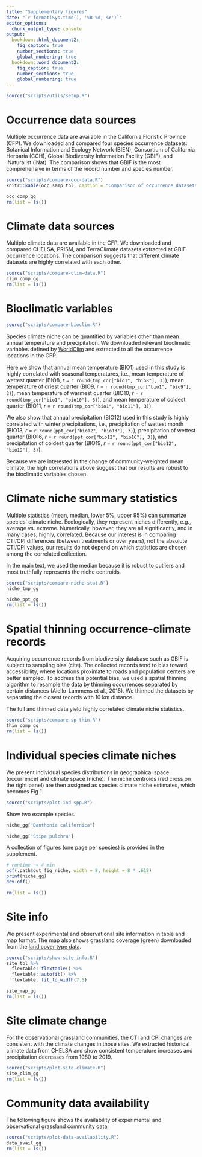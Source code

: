 ```yaml
---
title: "Supplementary figures"
date: "`r format(Sys.time(), '%B %d, %Y')`"
editor_options: 
  chunk_output_type: console
output:
  bookdown::html_document2: 
    fig_caption: true
    number_sections: true
    global_numbering: true
  bookdown::word_document2: 
    fig_caption: true
    number_sections: true
    global_numbering: true
---
```


```r
source("scripts/utils/setup.R")
```

# Occurrence data sources

Multiple occurrence data are available in the California Floristic Province (CFP). We downloaded and compared four species occurrence datasets: Botanical Information and Ecology Network (BIEN), Consortium of California Herbaria (CCH), Global Biodiversity Information Facility (GBIF), and iNaturalist (iNat). The comparison shows that GBIF is the most comprehensive in terms of the record number and species number.

```r
source("scripts/compare-occ-data.R")
knitr::kable(occ_samp_tbl, caption = "Comparison of occurrence datasets.")
```

```r
occ_comp_gg
rm(list = ls())
```

# Climate data sources

Multiple climate data are available in the CFP. We downloaded and compared CHELSA, PRISM, and TerraClimate datasets extracted at GBIF occurrence locations. The comparison suggests that different climate datasets are highly correlated with each other.

```r
source("scripts/compare-clim-data.R")
clim_comp_gg
rm(list = ls())
```

# Bioclimatic variables

```r
source("scripts/compare-bioclim.R")
```

Species climate niche can be quantified by variables other than mean annual temperature and precipitation. We downloaded relevant bioclimatic variables defined by [WorldClim](https://www.worldclim.org/data/bioclim.html) and extracted to all the occurrence locations in the CFP. 

Here we show that annual mean temperature (BIO1) used in this study is highly correlated with seasonal temperatures, i.e., mean temperature of wettest quarter (BIO8, *r* = `r round(tmp_cor["bio1", "bio8"], 3)`), mean temperature of driest quarter (BIO9, *r* = `r round(tmp_cor["bio1", "bio9"], 3)`), mean temperature of warmest quarter (BIO10, *r* = `r round(tmp_cor["bio1", "bio10"], 3)`), and mean temperature of coldest quarter (BIO11, *r* = `r round(tmp_cor["bio1", "bio11"], 3)`).

We also show that annual precipitation (BIO12) used in this study is highly correlated with winter precipitations, i.e., precipitation of wettest month (BIO13, *r* = `r round(ppt_cor["bio12", "bio13"], 3)`), precipitation of wettest quarter (BIO16, *r* = `r round(ppt_cor["bio12", "bio16"], 3)`), and precipitation of coldest quarter (BIO19, *r* = `r round(ppt_cor["bio12", "bio19"], 3)`).

Because we are interested in the change of community-weighted mean climate, the high correlations above suggest that our results are robust to the bioclimatic variables chosen. 

# Climate niche summary statistics

Multiple statistics (mean, median, lower 5%, upper 95%) can summarize species' climate niche. Ecologically, they represent niches differently, e.g., average vs. extreme. Numerically, however, they are all significantly, and in many cases, highly, correlated. Because our interest is in comparing CTI/CPI differences (between treatments or over years), not the absolute CTI/CPI values, our results do not depend on which statistics are chosen among the correlated collection.

In the main text, we used the median because it is robust to outliers and most truthfully represents the niche centroids.

```r
source("scripts/compare-niche-stat.R")
niche_tmp_gg
```

```r
niche_ppt_gg
rm(list = ls())
```

# Spatial thinning occurrence-climate records

Acquiring occurrence records from biodiversity database such as GBIF is subject to sampling bias (cite). The collected records tend to bias toward accessibility, where locations proximate to roads and population centers are better sampled. To address this potential bias, we used a spatial thinning algorithm to resample the data by thinning occurrences separated by certain distances (Aiello-Lammens et al., 2015). We thinned the datasets by separating the closest records with 10 km distance.

The full and thinned data yield highly correlated climate niche statistics.

```r
source("scripts/compare-sp-thin.R")
thin_comp_gg
rm(list = ls())
```

# Individual species climate niches

We present individual species distributions in geographical space (occurrence) and climate space (niche). The niche centroids (red cross on the right panel) are then assigned as species climate niche estimates, which becomes Fig 1.

```r
source("scripts/plot-ind-spp.R")
```

Show two example species.

```r
niche_gg["Danthonia californica"]
```

```r
niche_gg["Stipa pulchra"]
```

A collection of figures (one page per species) is provided in the supplement.

```r
# runtime ~= 4 min
pdf(.path$out_fig_niche, width = 8, height = 8 * .618)
print(niche_gg)
dev.off()
```

```r
rm(list = ls())
```

# Site info

We present experimental and observational site information in table and map format. The map also shows grassland coverage (green) downloaded from the [land cover type data](https://lpdaac.usgs.gov/products/mcd12c1v006/).

```r
source("scripts/show-site-info.R")
site_tbl %>%
  flextable::flextable() %>%
  flextable::autofit() %>%
  flextable::fit_to_width(7.5)
```

```r
site_map_gg
rm(list = ls())
```

# Site climate change

For the observational grassland communities, the CTI and CPI changes are consistent with the climate changes in those sites. We extracted historical climate data from CHELSA and show consistent temperature increases and precipitation decreases from 1980 to 2019.

```r
source("scripts/plot-site-climate.R")
site_clim_gg
rm(list = ls())
```

# Community data availability

The following figure shows the availability of experimental and observational grassland community data.

```r
source("scripts/plot-data-availability.R")
data_avail_gg
rm(list = ls())
```

